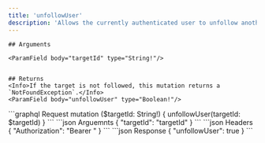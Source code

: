 ```yaml
---
title: 'unfollowUser'
description: 'Allows the currently authenticated user to unfollow another user.'
---
```

    
    ## Arguments
    
    <ParamField body="targetId" type="String!"/> 

    
    ## Returns
    <Info>If the target is not followed, this mutation returns a `NotFoundException`.</Info>
    <ParamField body="unfollowUser" type="Boolean!"/>


<RequestExample>
```graphql Request
mutation ($targetId: String!) {
  unfollowUser(targetId: $targetId)
}
```
```json Arguemnts
{
  "targetId": "targetId"
}
```
```json Headers
{
    "Authorization": "Bearer <token>"
}
```
</RequestExample>

<ResponseExample>
```json Response
{
  "unfollowUser": true
}
```
</ResponseExample>
